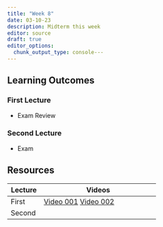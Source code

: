 ```yaml
---
title: "Week 8"
date: 03-10-23
description: Midterm this week
editor: source
draft: true
editor_options: 
  chunk_output_type: console---
---
```


## Learning Outcomes

### First Lecture

-   Exam Review

### Second Lecture

-   Exam

## Resources

| Lecture | Videos |
|----------------|--------------------------------------------------------|
| First | [Video 001](https://youtu.be/Kx94wpTRVok) [Video 002](https://youtu.be/FJXeWQ7hb7E) |
| Second |  |